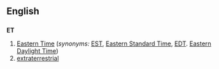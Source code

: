 ==English==

==={{initialism}}===
'''ET'''
# [[Eastern Time]] (''synonyms:'' [[EST]], [[Eastern Standard Time]], [[EDT]]. [[Eastern Daylight Time]])
# [[extraterrestrial]]